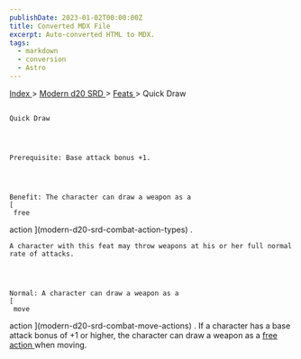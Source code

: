 ```yaml
---
publishDate: 2023-01-02T00:00:00Z
title: Converted MDX File
excerpt: Auto-converted HTML to MDX.
tags:
  - markdown
  - conversion
  - Astro
---
```







[
      Index
     ](-index)
     >
     [
      Modern d20 SRD
     ](modern-d20-srd-index)
     >
     [
      Feats
     ](modern-d20-srd-feats-index)
     > Quick Draw
    




## 
    Quick Draw
   



    Prerequisite: Base attack bonus +1.
   



    Benefit: The character can draw a weapon as a
    [
     free
  action
    ](modern-d20-srd-combat-action-types)
    .
   



    A character with this feat may throw weapons at his or her full normal rate of attacks.
   



    Normal: A character can draw a weapon as a
    [
     move
  action
    ](modern-d20-srd-combat-move-actions)
    . If a character has a base attack bonus of +1 or higher, the character can draw a weapon as a
    [
     free
  action
    ](modern-d20-srd-combat-action-types)
    when moving.
   





